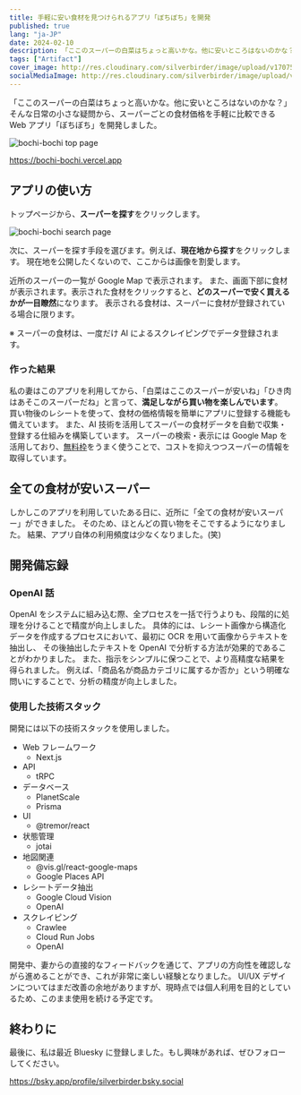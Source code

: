 ```yaml
---
title: 手軽に安い食材を見つけられるアプリ「ぼちぼち」を開発
published: true
lang: "ja-JP"
date: 2024-02-10
description: 「ここのスーパーの白菜はちょっと高いかな。他に安いところはないのかな？」そんな日常の小さな疑問から、スーパーごとの食材価格を手軽に比較できる Web アプリ「ぼちぼち」を開発しました。
tags: ["Artifact"]
cover_image: http://res.cloudinary.com/silverbirder/image/upload/v1707573620/akdswcwwxatnfemrbo4e.png
socialMediaImage: http://res.cloudinary.com/silverbirder/image/upload/v1707573620/akdswcwwxatnfemrbo4e.png
---
```



「ここのスーパーの白菜はちょっと高いかな。他に安いところはないのかな？」そんな日常の小さな疑問から、スーパーごとの食材価格を手軽に比較できる Web アプリ「ぼちぼち」を開発しました。

<Image
  src="http://res.cloudinary.com/silverbirder/image/upload/v1707573620/akdswcwwxatnfemrbo4e.png"
  width={1400}
  height={910}
  layout="constrained"
  alt="bochi-bochi top page"
/>

https://bochi-bochi.vercel.app

## アプリの使い方

トップページから、**スーパーを探す**をクリックします。

<Image
  src="http://res.cloudinary.com/silverbirder/image/upload/v1707574240/z3li36nol50hxlvcvrha.png"
  width={1410}
  height={1410}
  layout="constrained"
  alt="bochi-bochi search page"
/>

次に、スーパーを探す手段を選びます。例えば、**現在地から探す**をクリックします。
現在地を公開したくないので、ここからは画像を割愛します。

近所のスーパーの一覧が Google Map で表示されます。
また、画面下部に食材が表示されます。表示された食材をクリックすると、**どのスーパーで安く買えるかが一目瞭然**になります。
表示される食材は、スーパーに食材が登録されている場合に限ります。

※ スーパーの食材は、一度だけ AI によるスクレイピングでデータ登録されます。

### 作った結果

私の妻はこのアプリを利用してから、「白菜はここのスーパーが安いね」「ひき肉はあそこのスーパーだね」と言って、**満足しながら買い物を楽しんでいます**。
買い物後のレシートを使って、食材の価格情報を簡単にアプリに登録する機能も備えています。
また、AI 技術を活用してスーパーの食材データを自動で収集・登録する仕組みを構築しています。
スーパーの検索・表示には Google Map を活用しており、[無料枠](https://mapsplatform.google.com/intl/ja/pricing/)をうまく使うことで、コストを抑えつつスーパーの情報を取得しています。

## 全ての食材が安いスーパー

しかしこのアプリを利用していたある日に、近所に「全ての食材が安いスーパー」ができました。
そのため、ほとんどの買い物をそこでするようになりました。
結果、アプリ自体の利用頻度は少なくなりました。(笑)

## 開発備忘録

### OpenAI 話

OpenAI をシステムに組み込む際、全プロセスを一括で行うよりも、段階的に処理を分けることで精度が向上しました。
具体的には、レシート画像から構造化データを作成するプロセスにおいて、最初に OCR を用いて画像からテキストを抽出し、
その後抽出したテキストを OpenAI で分析する方法が効果的であることがわかりました。
また、指示をシンプルに保つことで、より高精度な結果を得られました。
例えば、「商品名が商品カテゴリに属するか否か」という明確な問いにすることで、分析の精度が向上しました。

### 使用した技術スタック

開発には以下の技術スタックを使用しました。

- Web フレームワーク
  - Next.js
- API
  - tRPC
- データベース
  - PlanetScale
  - Prisma
- UI
  - @tremor/react
- 状態管理
  - jotai
- 地図関連
  - @vis.gl/react-google-maps
  - Google Places API
- レシートデータ抽出
  - Google Cloud Vision
  - OpenAI
- スクレイピング
  - Crawlee
  - Cloud Run Jobs
  - OpenAI

開発中、妻からの直接的なフィードバックを通じて、アプリの方向性を確認しながら進めることができ、これが非常に楽しい経験となりました。
UI/UX デザインについてはまだ改善の余地がありますが、現時点では個人利用を目的としているため、このまま使用を続ける予定です。

## 終わりに

最後に、私は最近 Bluesky に登録しました。もし興味があれば、ぜひフォローしてください。

https://bsky.app/profile/silverbirder.bsky.social
